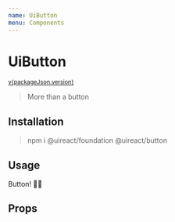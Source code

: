 ```yaml
---
name: UiButton
menu: Components
---
```




# UiButton

<sup>
  <a href="https://github.com/inavac182/ui-react/blob/main/packages/button/" target="_blank">
    v{packageJson.version}
  </a>
</sup>

> More than a button

## Installation

> npm i @uireact/foundation @uireact/button

## Usage

<Playground>
  <UiButton>
    <UiSpacing margin={{ all: Sizing.three }}>Button! 💅🏾</UiSpacing>
  </UiButton>
</Playground>

## Props

<Props of={UiButton} />
